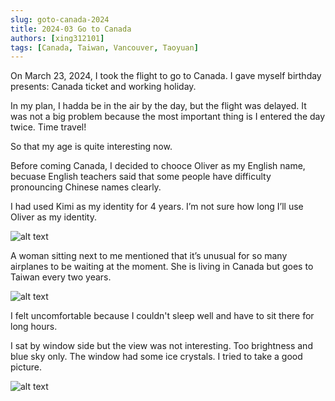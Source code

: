 ```yaml
---
slug: goto-canada-2024
title: 2024-03 Go to Canada
authors: [xing312101]
tags: [Canada, Taiwan, Vancouver, Taoyuan]
---
```

<!-- truncate -->

On March 23, 2024, I took the flight to go to Canada. I gave myself birthday presents: Canada ticket and working holiday.

In my plan, I hadda be in the air by the day, but the flight was delayed. It was not a big problem because the most important thing is I entered the day twice. Time travel!

So that my age is quite interesting now.

Before coming Canada, I decided to chooce Oliver as my English name, becuase English teachers said that some people have difficulty pronouncing Chinese names clearly.

I had used Kimi as my identity for 4 years. I’m not sure how long I’ll use Oliver as my identity.

![alt text](/img/2024/20240323_flight_ticket_L.jpeg "20240323_flight_ticket")

A woman sitting next to me mentioned that it’s unusual for so many airplanes to be waiting at the moment. She is living in Canada but goes to Taiwan every two years.

![alt text](/img/2024/20240323_flights_L.jpeg "20240323_flights")

I felt uncomfortable because I couldn't sleep well and have to sit there for long hours.

I sat by window side but the view was not interesting. Too brightness and blue sky only. The window had some ice crystals. I tried to take a good picture.

![alt text](/img/2024/20240323_ice_crystals_L.jpeg "20240323_ice_crystals")






